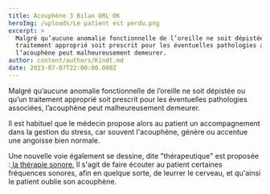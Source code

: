 ```yaml
---
title: Acouphène 3 Bilan ORL OK
heroImg: /uploads/Le patient est perdu.png
excerpt: >
  Malgré qu’aucune anomalie fonctionnelle de l’oreille ne soit dépistée ou qu’un
  traitement approprié soit prescrit pour les éventuelles pathologies associées,
  l’acouphène peut malheureusement demeurer.
author: content/authors/Kindt.md
date: 2023-07-07T22:00:00.000Z
---
```


Malgré qu’aucune anomalie fonctionnelle de l’oreille ne soit dépistée ou qu’un traitement approprié soit prescrit pour les éventuelles pathologies associées, l’acouphène peut malheureusement demeurer.

Il est habituel que le médecin propose alors au patient un accompagnement dans la gestion du stress, car souvent l'acouphène, génère ou accentue une angoisse bien normale.

Une nouvelle voie également se dessine, dite "thérapeutique" est proposée :[ la thérapie sonore.]() Il s'agit de faire écouter au patient certaines fréquences sonores, afin en quelque sorte, de leurrer le cerveau, et qu'ainsi le patient oublie son acouphène.
